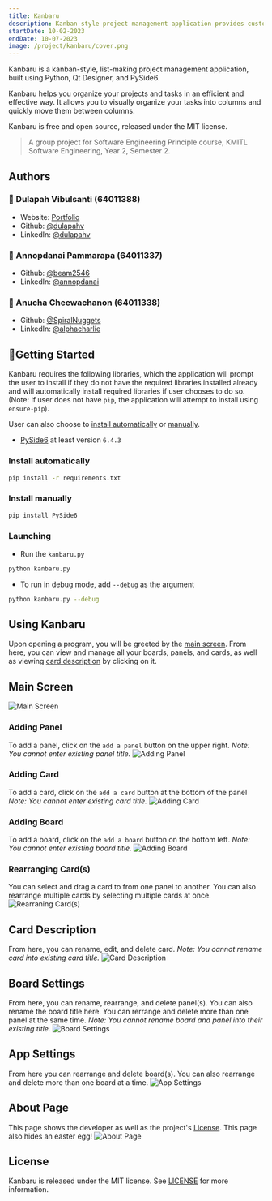 ```yaml
---
title: Kanbaru
description: Kanban-style project management application provides customizable task organization with visual intuitiveness, date and time options, and detailed descriptions. Users can refine project planning and management with ease.
startDate: 10-02-2023
endDate: 10-07-2023
image: /project/kanbaru/cover.png
---
```


Kanbaru is a kanban-style, list-making project management application, built using Python, Qt Designer, and PySide6.

Kanbaru helps you organize your projects and tasks in an efficient and effective way. It allows you to visually organize your tasks into columns and quickly move them between columns.

Kanbaru is free and open source, released under the MIT license.

> A group project for Software Engineering Principle course, KMITL Software Engineering, Year 2, Semester 2.

## Authors

### 👤 Dulapah Vibulsanti (64011388)

- Website: [Portfolio](https://dulapahv.dev)
- Github: [@dulapahv](https://github.com/dulapahv)
- LinkedIn: [@dulapahv](https://linkedin.com/in/dulapahv)

### 👤 Annopdanai Pammarapa (64011337)

- Github: [@beam2546](https://github.com/beam2546)
- LinkedIn: [@annopdanai](https://linkedin.com/in/annopdanai)

### 👤 Anucha Cheewachanon (64011338)

- Github: [@SpiralNuggets](https://github.com/SpiralNuggets)
- LinkedIn: [@alphacharlie](https://linkedin.com/in/alphacharlie)

## 🔰Getting Started

Kanbaru requires the following libraries, which the application will prompt the user to install if they do not have the required libraries installed already and will automatically install required libraries if user chooses to do so. (Note: If user does not have `pip`, the application will attempt to install using `ensure-pip`).

User can also choose to [install automatically](#install-automatically) or [manually](#install-manually).

- [PySide6](https://pypi.org/project/PySide6/) at least version `6.4.3`

### Install automatically

```sh
pip install -r requirements.txt
```

### Install manually

```sh
pip install PySide6
```

### Launching

- Run the `kanbaru.py`

```sh
python kanbaru.py
```

- To run in debug mode, add `--debug` as the argument

```sh
python kanbaru.py --debug
```

## Using Kanbaru

Upon opening a program, you will be greeted by the [main screen](#main-screen). From here, you can view and manage all your boards, panels, and cards, as well as viewing [card description](#card-description) by clicking on it.

## Main Screen

![Main Screen](https://i.imgur.com/YC1M7cA.png)

### Adding Panel

To add a panel, click on the `add a panel` button on the upper right.
_Note: You cannot enter existing panel title._
![Adding Panel](https://i.imgur.com/5wQDwXc.png)

### Adding Card

To add a card, click on the `add a card` button at the bottom of the panel
_Note: You cannot enter existing card title._
![Adding Card](https://i.imgur.com/5Tmb07C.png)

### Adding Board

To add a board, click on the `add a board` button on the bottom left.
_Note: You cannot enter existing board title._
![Adding Board](https://i.imgur.com/IjX0dGB.png)

### Rearranging Card(s)

You can select and drag a card to from one panel to another. You can also rearrange multiple cards by selecting multiple cards at once.
![Rearraning Card(s)](https://i.imgur.com/cItouY0.png)

## Card Description

From here, you can rename, edit, and delete card.
_Note: You cannot rename card into existing card title._
![Card Description](https://i.imgur.com/P8unhSr.png)

## Board Settings

From here, you can rename, rearrange, and delete panel(s). You can also rename the board title here. You can rerrange and delete more than one panel at the same time.
_Note: You cannot rename board and panel into their existing title._
![Board Settings](https://i.imgur.com/vhnFLCs.png)

## App Settings

From here you can rearrange and delete board(s). You can also rearrange and delete more than one board at a time.
![App Settings](https://i.imgur.com/dPInIPq.png)

## About Page

This page shows the developer as well as the project's [License](#license). This page also hides an easter egg!
![About Page](https://i.imgur.com/ar36qX0.png)

## License

Kanbaru is released under the MIT license. See [LICENSE](https://github.com/dulapahv/Kanbaru/blob/main/LICENSE) for more information.
